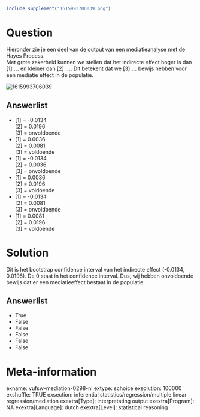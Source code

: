 ```{r, echo = FALSE, results = "hide"}
include_supplement("1615993706039.png")
```

Question
========
Hieronder zie je een deel van de output van een mediatieanalyse met de
Hayes Process.  
Met grote zekerheid kunnen we stellen dat het indirecte effect hoger is
dan \[1\] **...** en kleiner dan \[2\] **...**. Dit betekent dat we
\[3\] **...** bewijs hebben voor een mediatie effect in de populatie.  
  
<img src="1615993706039.png" class="fr-fic fr-dii tvcss_2"
alt="1615993706039" />

Answerlist
----------
* \[1\] = -0.0134  
  \[2\] = 0.0196  
  \[3\] = onvoldoende
* \[1\] = 0.0036  
  \[2\] = 0.0081  
  \[3\] = voldoende
* \[1\] = -0.0134  
  \[2\] = 0.0036  
  \[3\] = onvoldoende
* \[1\] = 0.0036  
  \[2\] = 0.0196  
  \[3\] = voldoende
* \[1\] = -0.0134  
  \[2\] = 0.0081  
  \[3\] = onvoldoende
* \[1\] = 0.0081  
  \[2\] = 0.0196  
  \[3\] = voldoende

Solution
========





Dit is het bootstrap confidence interval van het indirecte effect
(-0.0134, 0.0196). De 0 staat in het confidence interval. Dus, wij
hebben onvoldoende bewijs dat er een mediatieeffect bestaat in de
populatie.




Answerlist
----------
* True
* False
* False
* False
* False
* False

Meta-information
================
exname: vufsw-mediation-0298-nl
extype: schoice
exsolution: 100000
exshuffle: TRUE
exsection: inferential statistics/regression/multiple linear regression/mediation
exextra[Type]: interpretating output
exextra[Program]: NA
exextra[Language]: dutch
exextra[Level]: statistical reasoning

